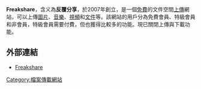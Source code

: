 {{Unreferenced|time=2016-05-20T10:23:52+00:00}}
{{Infobox website
| name                 = Freakshare
| url                  = {{url|http://freakshare.com/}}
| commercial           = 是
| reg                  = 否
| launch_date          = 2005年
| type                 = 上傳[[圖片|圖片]]、[[音樂|音樂]]、[[視頻|視頻]]和[[文件|文件]]等
| current_status       = 停止服務，但網站仍運作中
}}
'''Freakshare'''，含义為'''反覆分享'''，於2007年創立，是一個[[免費|免費]]的文件空間[[上傳|上傳]]網站，可以上傳[[圖片|圖片]]、[[音樂|音樂]]、[[視頻|視頻]]和[[文件|文件]]等。該網站的用戶分為免費會員、特級會員和非會員，特級會員需要付費，但也獲得比較多的功能。現已關閉上傳與下載功能。

== 外部連結 ==
*[http://www.freakshare.com/ Freakshare]  

{{Website-stub}}

[[Category:檔案傳載網站|Category:檔案傳載網站]]